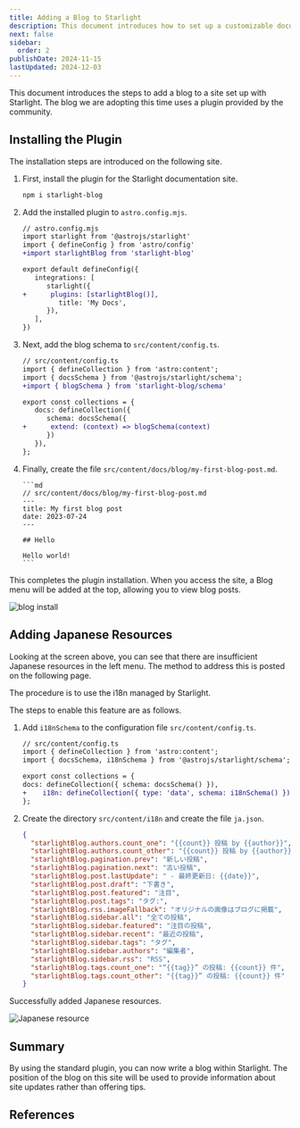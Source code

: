 ```yaml
---
title: Adding a Blog to Starlight
description: This document introduces how to set up a customizable documentation site using Astro's Starlight template.
next: false
sidebar:
  order: 2
publishDate: 2024-11-15
lastUpdated: 2024-12-03
---
```



This document introduces the steps to add a blog to a site set up with Starlight. The blog we are adopting this time uses a plugin provided by the community.

<LinkCard
  title="Plugins and Integrations"
  href="https://starlight.astro.build/en/resources/plugins/"
  target="_blank"
/>

## Installing the Plugin

The installation steps are introduced on the following site.

<LinkCard
  title="Starlight Blog - Getting Started"
  href="https://starlight-blog-docs.vercel.app/getting-started/"
  target="_blank"
/>

<Steps>

1.  First, install the plugin for the Starlight documentation site.

    ```bash title="Install Plugin"
    npm i starlight-blog
    ```

2.  Add the installed plugin to `astro.config.mjs`.

    ```diff lang="js"
    // astro.config.mjs
    import starlight from '@astrojs/starlight'
    import { defineConfig } from 'astro/config'
    +import starlightBlog from 'starlight-blog'

    export default defineConfig({
       integrations: [
          starlight({
    +      plugins: [starlightBlog()],
             title: 'My Docs',
          }),
       ],
    })
    ```

3.  Next, add the blog schema to `src/content/config.ts`.

    ```diff lang="ts"
    // src/content/config.ts
    import { defineCollection } from 'astro:content';
    import { docsSchema } from '@astrojs/starlight/schema';
    +import { blogSchema } from 'starlight-blog/schema'

    export const collections = {
       docs: defineCollection({
          schema: docsSchema({
    +      extend: (context) => blogSchema(context)
          })
       }),
    };
    ```

4.  Finally, create the file `src/content/docs/blog/my-first-blog-post.md`.

        ```md
        // src/content/docs/blog/my-first-blog-post.md
        ---
        title: My first blog post
        date: 2023-07-24
        ---

        ## Hello

        Hello world!
        ```

</Steps>

This completes the plugin installation. When you access the site, a Blog menu will be added at the top, allowing you to view blog posts.

![blog install](../../../../assets/astro/blog01.png)

## Adding Japanese Resources

Looking at the screen above, you can see that there are insufficient Japanese resources in the left menu. The method to address this is posted on the following page.

<LinkCard
  title="Internationalization (i18n)"
  href="https://starlight-blog-docs.vercel.app/guides/i18n"
  target="_blank"
/>

The procedure is to use the i18n managed by Starlight.

<LinkCard
  title="Internationalization (i18n) - Translate Starlight’s UI"
  href="https://starlight.astro.build/guides/i18n/#translate-starlights-ui"
  target="_blank"
/>

The steps to enable this feature are as follows.

<Steps>

1. Add `i18nSchema` to the configuration file `src/content/config.ts`.

   ```diff lang="js" ins=/, (i18nSchema)/
   // src/content/config.ts
   import { defineCollection } from 'astro:content';
   import { docsSchema, i18nSchema } from '@astrojs/starlight/schema';

   export const collections = {
   docs: defineCollection({ schema: docsSchema() }),
   +	i18n: defineCollection({ type: 'data', schema: i18nSchema() }),
   };
   ```

2. Create the directory `src/content/i18n` and create the file `ja.json`.

   ```json
   {
     "starlightBlog.authors.count_one": "{{count}} 投稿 by {{author}}",
     "starlightBlog.authors.count_other": "{{count}} 投稿 by {{author}}",
     "starlightBlog.pagination.prev": "新しい投稿",
     "starlightBlog.pagination.next": "古い投稿",
     "starlightBlog.post.lastUpdate": " - 最終更新日: {{date}}",
     "starlightBlog.post.draft": "下書き",
     "starlightBlog.post.featured": "注目",
     "starlightBlog.post.tags": "タグ:",
     "starlightBlog.rss.imageFallback": "オリジナルの画像はブログに掲載",
     "starlightBlog.sidebar.all": "全ての投稿",
     "starlightBlog.sidebar.featured": "注目の投稿",
     "starlightBlog.sidebar.recent": "最近の投稿",
     "starlightBlog.sidebar.tags": "タグ",
     "starlightBlog.sidebar.authors": "編集者",
     "starlightBlog.sidebar.rss": "RSS",
     "starlightBlog.tags.count_one": "“{{tag}}” の投稿: {{count}} 件",
     "starlightBlog.tags.count_other": "{{tag}}” の投稿: {{count}} 件"
   }
   ```

</Steps>

Successfully added Japanese resources.

![Japanese resource](../../../../assets/astro/blog02.png)

## Summary

By using the standard plugin, you can now write a blog within Starlight. The position of the blog on this site will be used to provide information about site updates rather than offering tips.

## References

<LinkCard
  title="HiDeoo / starlight-blog"
  href="https://github.com/HiDeoo/starlight-blog"
  target="_blank"
/>

